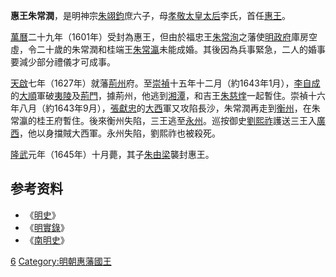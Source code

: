 '''惠王朱常潤'''{{BD|1594年||1645年||catIdx=Z朱}}，是明神宗[[朱翊鈞|朱翊鈞]]庶六子，母[[孝敬太皇太后|孝敬太皇太后]]李氏，首任[[明朝藩王列表_(世宗、穆宗及神宗系)#惠國|惠王]]。

[[萬曆|萬曆]]二十九年（1601年）受封為惠王，但由於福忠王[[朱常洵|朱常洵]]之藩使[[明朝|明政府]]庫房空虛，令二十歲的朱常潤和桂端王[[朱常瀛|朱常瀛]]未能成婚。其後因為兵事緊急，二人的婚事要減少部分禮儀才可成事。

[[天啟|天啟]]七年（1627年）就藩[[荊州|荊州]]府。至[[崇禎|崇禎]]十五年十二月（約1643年1月），[[李自成|李自成]]的[[大順_(政權)|大順]]軍破[[夷陵|夷陵]]及[[荊門|荊門]]，據荊州，他逃到[[湘潭|湘潭]]，和吉王[[朱慈煃|朱慈煃]]一起暫住。崇禎十六年八月（約1643年9月），[[張獻忠|張獻忠]]的[[大西|大西]]軍又攻陷長沙，朱常潤再走到[[衡州|衡州]]，在朱常瀛的桂王府暫住。後來衡州失陷，三王逃至[[永州|永州]]。巡按御史[[劉熙祚|劉熙祚]]護送三王入[[廣西|廣西]]，他以身擋賊大西軍。永州失陷，劉熙祚也被殺死。

[[隆武|隆武]]元年（1645年）十月薨，其子[[朱由梁|朱由梁]]襲封惠王。

==参考资料==
*《[[明史|明史]]》
*《[[明實錄|明實錄]]》
*《[[南明史_(錢海岳)|南明史]]》

{{s-start}}
{{s-none|無|[[明朝|明政府]]封之}}
{{s-ttl|title=[[明朝藩王列表_(世宗、穆宗及神宗系)#惠國|明惠國國王]]|years=1601年－1645年}}
{{s-none|[[朱由梁|朱由梁]]|[[南明|南明]]續封}}
{{end}}

{{明神宗皇室}}

[[Category:明神宗皇子|6]]
[[Category:明朝惠藩國王|Category:明朝惠藩國王]]